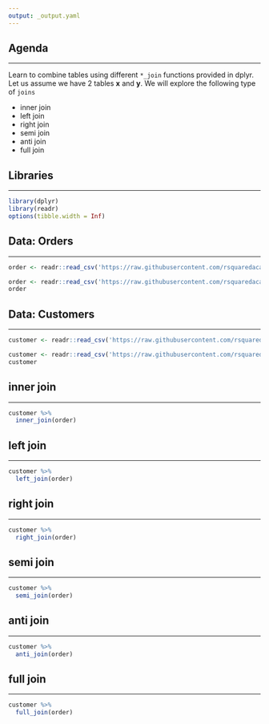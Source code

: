 ```yaml
---
output: _output.yaml
---
```


## {data-background="dplyr.png"}

## Agenda

<hr>

Learn to combine tables using different `*_join` functions provided in dplyr. Let us assume we have 2 tables **x** and **y**. We will explore the following type of `joins` 

- inner join
- left join
- right join
- semi join
- anti join
- full join

## {data-background="casestudy.png"}

## {data-background="join_case_study.png"}

## Libraries

<hr>

```r
library(dplyr)
library(readr)
options(tibble.width = Inf)
```

## Data: Orders

<hr>

```r
order <- readr::read_csv('https://raw.githubusercontent.com/rsquaredacademy/datasets/master/order.csv')
```

```r
order <- readr::read_csv('https://raw.githubusercontent.com/rsquaredacademy/datasets/master/order.csv')
order
```

## Data: Customers

<hr>

```r
customer <- readr::read_csv('https://raw.githubusercontent.com/rsquaredacademy/datasets/master/customer.csv')
```

```r
customer <- readr::read_csv('https://raw.githubusercontent.com/rsquaredacademy/datasets/master/customer.csv')
customer
```

## {data-background="join_example_data.png"}

## {data-background="innerjoin.png"}

## {data-background="join_inner.png"}

## inner join

<hr>

```r
customer %>%
  inner_join(order)
```

## {data-background="leftjoin.png"}

## {data-background="join_left.png"}

## left join

<hr>

```r
customer %>%
  left_join(order)
```

## {data-background="rightjoin.png"}

## {data-background="join_right.png"}

## right join

<hr>

```r
customer %>%
  right_join(order)
```

## {data-background="semijoin.png"}

## {data-background="join_semi.png"}

## semi join

<hr>

```r
customer %>%
  semi_join(order)
```

## {data-background="antijoin.png"}

## {data-background="join_anti.png"}

## anti join

<hr>

```r
customer %>%
  anti_join(order)
```

## {data-background="fulljoin.png"}

## {data-background="join_full.png"}

## full join

<hr>

```r
customer %>%
  full_join(order)
```

## {data-background="thankyou.png"}

<!-- To do: -->
<!--   - change agenda -->
<!--   - describe data sets in case study slide -->